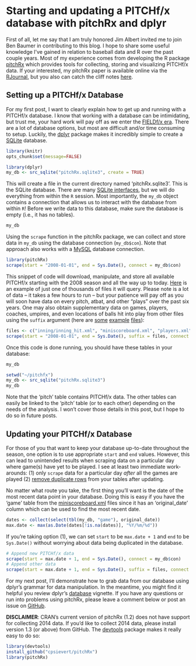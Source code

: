 Starting and updating a PITCHf/x database with pitchRx and dplyr
=============================================================

First of all, let me say that I am truly honored Jim Albert invited me to join Ben Baumer in contributing to this blog. I hope to share some useful knowledge I've gained in relation to baseball data and R over the past couple years. Most of my experience comes from developing the R package [pitchRx](http://cran.r-project.org/web/packages/pitchRx/) which provides tools for collecting, storing and visualizing PITCHf/x data. If your interested, my pitchRx paper is available online via the [RJournal](http://journal.r-project.org/archive/accepted/), but you also can catch the cliff notes [here](http://cpsievert.github.io/pitchRx/).

## Setting up a PITCHf/x Database

For my first post, I want to clearly explain how to get up and running with a PITCHf/x database. I know that working with a database can be intimidating, but trust me, your hard work will pay off as we enter the [FIELDf/x era](http://grantland.com/the-triangle/mlb-advanced-media-play-tracking-bob-bowman-interview/). There are a lot of database options, but most are difficult and/or time consuming to setup. Luckily, the [dplyr](http://cran.r-project.org/web/packages/dplyr/index.html) package makes it incredibly simple to create a [SQLite](https://sqlite.org/) database.

```r
library(knitr)
opts_chunk$set(message=FALSE)
```

```r
library(dplyr)
my_db <- src_sqlite("pitchRx.sqlite3", create = TRUE)
```

This will create a file in the current directory named 'pitchRx.sqlite3'. This is the SQLite database. There are many [SQLite interfaces](http://stackoverflow.com/questions/835069/which-sqlite-administration-console-do-you-recommend), but we will do everything from within the `R` session. Most importantly, the `my_db` object contains a connection that allows us to interact with the database from within `R`! Before we write data to this database, make sure the database is empty (i.e., it has no tables).

```r
my_db
```

Using the `scrape` function in the pitchRx package, we can collect and store data in `my_db` using the database connection (`my_db$con`). Note that approach also works with a [MySQL](http://en.wikipedia.org/wiki/MySQL) database connection.

```r
library(pitchRx)
scrape(start = "2008-01-01", end = Sys.Date(), connect = my_db$con)
```

This snippet of code will download, manipulate, and store all available PITCHf/x starting with the 2008 season and all the way up to today. [Here](http://gd2.mlb.com/components/game/mlb/year_2011/month_04/day_04/gid_2011_04_04_minmlb_nyamlb_1/inning/inning_all.xml) is an example of just one of thousands of files it will query. Please note is a lot of data -- it takes a few hours to run -- but your patience will pay off as you will soon have data on every pitch, atbat, and other "plays" over the past six years. One may also obtain supplementary data on games, players, coaches, umpires, and even locations of balls hit into play from other files using the `suffix` argument (here are [some](http://gd2.mlb.com/components/game/mlb/year_2011/month_04/day_04/gid_2011_04_04_minmlb_nyamlb_1/inning/inning_hit.xml) [example](http://gd2.mlb.com/components/game/mlb/year_2011/month_04/day_04/gid_2011_04_04_minmlb_nyamlb_1/players.xml) [files](http://gd2.mlb.com/components/game/mlb/year_2011/month_04/day_04/miniscoreboard.xml)):

```r
files <- c("inning/inning_hit.xml", "miniscoreboard.xml", "players.xml")
scrape(start = "2008-01-01", end = Sys.Date(), suffix = files, connect = my_db$con)
```

Once this code is done running, you should have these tables in your database:

```r
my_db
```

```r
setwd("~/pitchfx")
my_db <- src_sqlite("pitchRx.sqlite3")
my_db
```

Note that the 'pitch' table contains PITCHf/x data. The other tables can easily be linked to the 'pitch' table (or to each other) depending on the needs of the analysis. I won't cover those details in this post, but I hope to do so in future posts.

## Updating your PITCHf/x Database

For those of you that want to keep your database up-to-date throughout the season, one option is to use appropriate `start` and `end` values. However, this can lead to unintended results when scraping data on a particular day where game(s) have yet to be played. I see at least two immediate work-arounds: (1) only `scrape` data for a particular day *after* all the games are played (2) [remove duplicate rows](http://stackoverflow.com/questions/18932/how-can-i-remove-duplicate-rows?lq=1) from your tables after updating.

No matter what route you take, the first thing you'll want is the date of the most recent data point in your database. Doing this is easy if you have the 'game' table from the [miniscoreboard.xml](http://gd2.mlb.com/components/game/mlb/year_2011/month_04/day_04/miniscoreboard.xml) files since it has an 'original_date' column which can be used to find the most recent date.

```r
dates <- collect(select(tbl(my_db, "game"), original_date))
max.date <- max(as.Date(dates[!is.na(dates)], "%Y/%m/%d"))
```

If you're taking option (1), we can set `start` to be `max.date + 1` and `end` to be `Sys.Date()` without worrying about data being duplicated in the database.

```r
# Append new PITCHf/x data
scrape(start = max.date + 1, end = Sys.Date(), connect = my_db$con) 
# Append other data
scrape(start = max.date + 1, end = Sys.Date(), suffix = files, connect = my_db$con)
```

For my next post, I'll demonstrate how to grab data from our database using dplyr's grammar for data manipulation. In the meantime, you might find it helpful you review dplyr's [database](http://cran.r-project.org/web/packages/dplyr/vignettes/databases.html) vignette. If you have any questions or run into problems using pitchRx, please leave a comment below or post an issue on [GitHub](https://github.com/cpsievert/pitchRx/issues?state=open). 

**DISCLAIMER**: CRAN's current version of pitchRx (1.2) does not have support for collecting 2014 data. If you'd like to collect 2014 data, please install version 1.3 (or above) from GitHub. The [devtools](http://cran.r-project.org/web/packages/devtools/devtools.pdf) package makes it really easy to do so:

```r
library(devtools)
install_github("cpsievert/pitchRx")
library(pitchRx)
```


